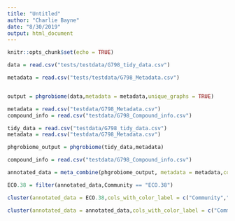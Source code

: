 ```yaml
---
title: "Untitled"
author: "Charlie Bayne"
date: "8/30/2019"
output: html_document
---
```


```r
knitr::opts_chunk$set(echo = TRUE)
```

```r
data = read.csv("tests/testdata/G798_tidy_data.csv")

metadata = read.csv("tests/testdata/G798_Metadata.csv")


output = phgrobiome(data,metadata = metadata,unique_graphs = TRUE)
```


```r
metadata = read.csv("testdata/G798_Metadata.csv")
compound_info = read.csv("testdata/G798_Compound_info.csv")

tidy_data = read.csv("testdata/G798_tidy_data.csv")
metadata = read.csv("testdata/G798_Metadata.csv")

phgrobiome_output = phgrobiome(tidy_data,metadata)

compound_info = read.csv("testdata/G798_Compound_info.csv")

annotated_data = meta_combine(phgrobiome_output, metadata = metadata,compound_info = compound_info)

ECO.38 = filter(annotated_data,Community == "ECO.38")

cluster(annotated_data = ECO.38,cols_with_color_label = c("Community","Composition","Compound"),legend_name = "Compound")

cluster(annotated_data = annotated_data,cols_with_color_label = c("Community","Composition","Compound"),legend_name = "Compound")
```

